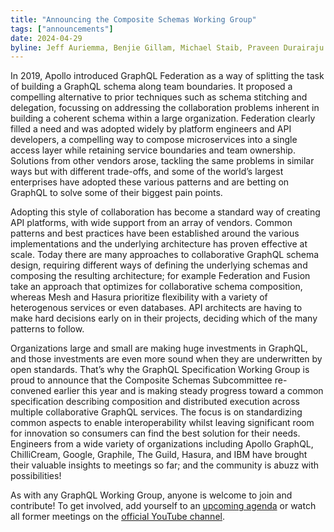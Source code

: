 ```yaml
---
title: "Announcing the Composite Schemas Working Group"
tags: ["announcements"]
date: 2024-04-29
byline: Jeff Auriemma, Benjie Gillam, Michael Staib, Praveen Durairaju
---
```


In 2019, Apollo introduced GraphQL Federation as a way of splitting the task of building a GraphQL schema along team boundaries. It proposed a compelling alternative to prior techniques such as schema stitching and delegation, focussing on addressing the collaboration problems inherent in building a coherent schema within a large organization. Federation clearly filled a need and was adopted widely by platform engineers and API developers, a compelling way to compose microservices into a single access layer while retaining service boundaries and team ownership. Solutions from other vendors arose, tackling the same problems in similar ways but with different trade-offs, and some of the world’s largest enterprises have adopted these various patterns and are betting on GraphQL to solve some of their biggest pain points.

Adopting this style of collaboration has become a standard way of creating API platforms, with wide support from an array of vendors. Common patterns and best practices have been established around the various implementations and the underlying architecture has proven effective at scale. Today there are many approaches to collaborative GraphQL schema design, requiring different ways of defining the underlying schemas and composing the resulting architecture; for example Federation and Fusion take an approach that optimizes for collaborative schema composition, whereas Mesh and Hasura prioritize flexibility with a variety of heterogenous services or even databases. API architects are having to make hard decisions early on in their projects, deciding which of the many patterns to follow.

Organizations large and small are making huge investments in GraphQL, and those investments are even more sound when they are underwritten by open standards. That’s why the GraphQL Specification Working Group is proud to announce that the Composite Schemas Subcommittee re-convened earlier this year and is making steady progress toward a common specification describing composition and distributed execution across multiple collaborative GraphQL services.  The focus is on standardizing common aspects to enable interoperability whilst leaving significant room for innovation so consumers can find the best solution for their needs. Engineers from a wide variety of organizations including Apollo GraphQL, ChilliCream, Google, Graphile, The Guild, Hasura, and IBM have brought their valuable insights to meetings so far; and the community is abuzz with possibilities!

As with any GraphQL Working Group, anyone is welcome to join and contribute! To get involved, add yourself to an [upcoming agenda](https://github.com/graphql/composite-schemas-wg/tree/main/agendas) or watch all former meetings on the [official YouTube channel](https://www.youtube.com/playlist?list=PLP1igyLx8foFjxyTg6wPn4pUkZwuAk2GR).
